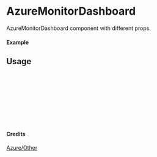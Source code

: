 
<Meta of={AzureMonitorDashboard} title="Azure/Other/AzureMonitorDashboard" />

# AzureMonitorDashboard

AzureMonitorDashboard component with different props.

#### Example

<Canvas of={AzureMonitorDashboard.Primary} />

## Usage

```ts
import { AzureMonitorDashboard } from "yadl-ui";

const Example = () => {
  return (
      <AzureMonitorDashboard />
  );
};

export default Example;
```

#### Credits
[Azure/Other](https://learn.microsoft.com/en-us/azure/architecture/icons/)
